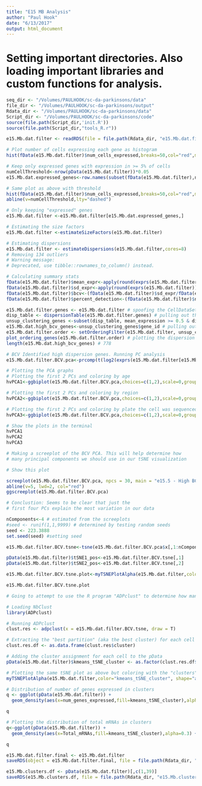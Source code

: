 ```yaml
---
title: "E15 MB Analysis"
author: "Paul Hook"
date: "6/13/2017"
output: html_document
---
```


# Setting important directories. Also loading important libraries and custom functions for analysis.
```r
seq_dir <- "/Volumes/PAULHOOK/sc-da-parkinsons/data"
file_dir <- "/Volumes/PAULHOOK/sc-da-parkinsons/output"
Rdata_dir <- "/Volumes/PAULHOOK/sc-da-parkinsons/data"
Script_dir <- "/Volumes/PAULHOOK/sc-da-parkinsons/code"
source(file.path(Script_dir,'init.R'))
source(file.path(Script_dir,"tools_R.r"))
```

```r
e15.Mb.dat.filter <- readRDS(file = file.path(Rdata_dir, "e15.Mb.dat.filter.rds"))
```

```r
# Plot number of cells expressing each gene as histogram
hist(fData(e15.Mb.dat.filter)$num_cells_expressed,breaks=50,col="red",main="Cells expressed per gene")

# Keep only expressed genes with expression in >= 5% of cells
numCellThreshold<-nrow(pData(e15.Mb.dat.filter))*0.05
e15.Mb.dat.expressed_genes<-row.names(subset(fData(e15.Mb.dat.filter),num_cells_expressed >= numCellThreshold))

# Same plot as above with threshold
hist(fData(e15.Mb.dat.filter)$num_cells_expressed,breaks=50,col="red",main="Cells expressed per gene - threshold")
abline(v=numCellThreshold,lty="dashed")
```

```r
# Only keeping "expressed" genes
e15.Mb.dat.filter <-e15.Mb.dat.filter[e15.Mb.dat.expressed_genes,]

# Estimating the size factors
e15.Mb.dat.filter <-estimateSizeFactors(e15.Mb.dat.filter)

# Estimating dispersions
e15.Mb.dat.filter <- estimateDispersions(e15.Mb.dat.filter,cores=8)
# Removing 134 outliers
# Warning message:
# Deprecated, use tibble::rownames_to_column() instead. 
```

```r
# Calculating summary stats
fData(e15.Mb.dat.filter)$mean_expr<-apply(round(exprs(e15.Mb.dat.filter)),1,mean) # mean expression
fData(e15.Mb.dat.filter)$sd_expr<-apply(round(exprs(e15.Mb.dat.filter)),1,sd) # sd expression
fData(e15.Mb.dat.filter)$bcv<-(fData(e15.Mb.dat.filter)$sd_expr/fData(e15.Mb.dat.filter)$mean_expr)**2 # calculating biological coefficient of variation
fData(e15.Mb.dat.filter)$percent_detection<-(fData(e15.Mb.dat.filter)$num_cells_expressed/dim(e15.Mb.dat.filter)[2])*100 # calculating % detection
```

```r
e15.Mb.dat.filter.genes <- e15.Mb.dat.filter # spoofing the CellDataSet
disp_table <- dispersionTable(e15.Mb.dat.filter.genes) # pulling out the dispersion table
unsup_clustering_genes <-subset(disp_table, mean_expression >= 0.5 & dispersion_empirical >= 2 * dispersion_fit) # subsetting the data to pull out genes with expression above 0.5 and dispersion empirical > 2
e15.Mb.dat.high_bcv_genes<-unsup_clustering_genes$gene_id # pulling out list of genes
e15.Mb.dat.filter.order <- setOrderingFilter(e15.Mb.dat.filter, unsup_clustering_genes$gene_id)
plot_ordering_genes(e15.Mb.dat.filter.order) # plotting the dispersion and genes
length(e15.Mb.dat.high_bcv_genes) # 778
```


```r
# BCV Identified high dispersion genes. Running PC analysis
e15.Mb.dat.filter.BCV.pca<-prcomp(t(log2(exprs(e15.Mb.dat.filter[e15.Mb.dat.high_bcv_genes,])+1)),center=T,scale. = TRUE)

# Plotting the PCA graphs
# Plotting the first 2 PCs and coloring by age
hvPCA1<-ggbiplot(e15.Mb.dat.filter.BCV.pca,choices=c(1,2),scale=0,groups=pData(e15.Mb.dat.filter)$age,ellipse=T,var.axes=F) + scale_color_manual(values=c("darkgreen","red")) + monocle:::monocle_theme_opts()

# Plotting the first 2 PCs and coloring by region
hvPCA2<-ggbiplot(e15.Mb.dat.filter.BCV.pca,choices=c(1,2),scale=0,groups=pData(e15.Mb.dat.filter)$region,ellipse=T,var.axes=F) + scale_color_brewer(palette="Set1") + monocle:::monocle_theme_opts()

# Plotting the first 2 PCs and coloring by plate the cell was sequenced from
hvPCA3<-ggbiplot(e15.Mb.dat.filter.BCV.pca,choices=c(1,2),scale=0,groups=pData(e15.Mb.dat.filter)$split_plate,ellipse=T,var.axes=F) + scale_color_brewer(palette="Set1") + monocle:::monocle_theme_opts()

# Show the plots in the terminal
hvPCA1
hvPCA2
hvPCA3
```

```r
# Making a screeplot of the BCV PCA. This will help determine how 
# many principal components we should use in our tSNE visualization

# Show this plot

screeplot(e15.Mb.dat.filter.BCV.pca, npcs = 30, main = "e15.5 - High BCV Genes Screeplot")
abline(v=5, lwd=2, col="red")
ggscreeplot(e15.Mb.dat.filter.BCV.pca)

# Conclustion: Seems to be clear that just the 
# first four PCs explain the most variation in our data
```

```r
nComponents<-4 # estimated from the screeplots
#seed <- runif(1,1,9999) # determined by testing random seeds
seed <- 223.3888
set.seed(seed) #setting seed

e15.Mb.dat.filter.BCV.tsne<-tsne(e15.Mb.dat.filter.BCV.pca$x[,1:nComponents],perplexity=20,max_iter=5000,whiten = FALSE)

pData(e15.Mb.dat.filter)$tSNE1_pos<-e15.Mb.dat.filter.BCV.tsne[,1]
pData(e15.Mb.dat.filter)$tSNE2_pos<-e15.Mb.dat.filter.BCV.tsne[,2]

e15.Mb.dat.filter.BCV.tsne.plot<-myTSNEPlotAlpha(e15.Mb.dat.filter,color="region", shape="age") + scale_color_brewer(palette="Set1") + ggtitle("e15.5 - BCV tSNE Plot")

e15.Mb.dat.filter.BCV.tsne.plot
```

```r
# Going to attempt to use the R program "ADPclust" to determine how many clusters our data has

# Loading NbClust
library(ADPclust)

# Running ADPclust
clust.res <- adpclust(x = e15.Mb.dat.filter.BCV.tsne, draw = T)

# Extracting the "best partition" (aka the best cluster) for each cell
clust.res.df <- as.data.frame(clust.res$cluster)

# Adding the cluster assignment for each cell to the pData
pData(e15.Mb.dat.filter)$kmeans_tSNE_cluster <- as.factor(clust.res.df$`clust.res$cluster`)

# Plotting the same tSNE plot as above but coloring with the "clusters"
myTSNEPlotAlpha(e15.Mb.dat.filter,color="kmeans_tSNE_cluster", shape="age") + scale_color_brewer(palette="Set1") + ggtitle("All Cells - BCV tSNE with Clusters Plot")
```

```r
# Distribution of number of genes expressed in clusters
q <- ggplot(pData(e15.Mb.dat.filter)) +
  geom_density(aes(x=num_genes_expressed,fill=kmeans_tSNE_cluster),alpha=0.3) + scale_fill_brewer(palette="Set1") + facet_grid(.~age) + monocle:::monocle_theme_opts()

q

# Plotting the distribution of total mRNAs in clusters
q<-ggplot(pData(e15.Mb.dat.filter)) +
  geom_density(aes(x=Total_mRNAs,fill=kmeans_tSNE_cluster),alpha=0.3) + scale_fill_brewer(palette="Set1") + facet_grid(.~age) + monocle:::monocle_theme_opts()

q
```

```r
e15.Mb.dat.filter.final <- e15.Mb.dat.filter
saveRDS(object = e15.Mb.dat.filter.final, file = file.path(Rdata_dir, "e15.Mb.dat.filter.final.Rds"))
```

```r
e15.Mb.clusters.df <- pData(e15.Mb.dat.filter)[,c(1,39)]
saveRDS(e15.Mb.clusters.df, file = file.path(Rdata_dir, "e15.Mb.clusters.df.rds"))
```

